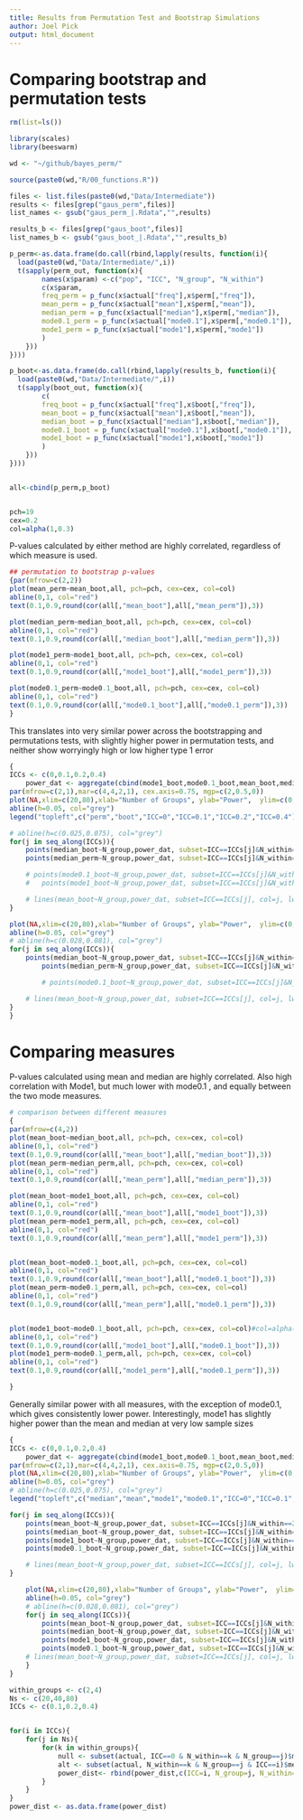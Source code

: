 ```yaml
---
title: Results from Permutation Test and Bootstrap Simulations
author: Joel Pick
output: html_document
---
```


# Comparing bootstrap and permutation tests
```r

rm(list=ls())

library(scales)
library(beeswarm)

wd <- "~/github/bayes_perm/"

source(paste0(wd,"R/00_functions.R"))

files <- list.files(paste0(wd,"Data/Intermediate"))
results <- files[grep("gaus_perm",files)]
list_names <- gsub("gaus_perm_|.Rdata","",results)

results_b <- files[grep("gaus_boot",files)]
list_names_b <- gsub("gaus_boot_|.Rdata","",results_b)

p_perm<-as.data.frame(do.call(rbind,lapply(results, function(i){
  load(paste0(wd,"Data/Intermediate/",i))
  t(sapply(perm_out, function(x){
		names(x$param) <-c("pop", "ICC", "N_group", "N_within")
		c(x$param,
		freq_perm = p_func(x$actual["freq"],x$perm[,"freq"]),
		mean_perm = p_func(x$actual["mean"],x$perm[,"mean"]),
		median_perm = p_func(x$actual["median"],x$perm[,"median"]),
		mode0.1_perm = p_func(x$actual["mode0.1"],x$perm[,"mode0.1"]),
		mode1_perm = p_func(x$actual["mode1"],x$perm[,"mode1"])
		)
	}))
})))

p_boot<-as.data.frame(do.call(rbind,lapply(results_b, function(i){
  load(paste0(wd,"Data/Intermediate/",i))
  t(sapply(boot_out, function(x){
		c(
		freq_boot = p_func(x$actual["freq"],x$boot[,"freq"]),
		mean_boot = p_func(x$actual["mean"],x$boot[,"mean"]),
		median_boot = p_func(x$actual["median"],x$boot[,"median"]),
		mode0.1_boot = p_func(x$actual["mode0.1"],x$boot[,"mode0.1"]),
		mode1_boot = p_func(x$actual["mode1"],x$boot[,"mode1"])
		)
	}))
})))


all<-cbind(p_perm,p_boot)


pch=19
cex=0.2
col=alpha(1,0.3)
```

P-values calculated by either method are highly correlated, regardless of which measure is used. 

```r
## permutation to bootstrap p-values
{par(mfrow=c(2,2))
plot(mean_perm~mean_boot,all, pch=pch, cex=cex, col=col)
abline(0,1, col="red")
text(0.1,0.9,round(cor(all[,"mean_boot"],all[,"mean_perm"]),3))

plot(median_perm~median_boot,all, pch=pch, cex=cex, col=col)
abline(0,1, col="red")
text(0.1,0.9,round(cor(all[,"median_boot"],all[,"median_perm"]),3))

plot(mode1_perm~mode1_boot,all, pch=pch, cex=cex, col=col)
abline(0,1, col="red")
text(0.1,0.9,round(cor(all[,"mode1_boot"],all[,"mode1_perm"]),3))

plot(mode0.1_perm~mode0.1_boot,all, pch=pch, cex=cex, col=col)
abline(0,1, col="red")
text(0.1,0.9,round(cor(all[,"mode0.1_boot"],all[,"mode0.1_perm"]),3))
}
```

This translates into very similar power across the bootstrapping and permutations tests, with slightly higher power in permutation tests, and neither show worryingly high or low higher type 1 error

```r

{
ICCs <- c(0,0.1,0.2,0.4)
	power_dat <- aggregate(cbind(mode1_boot,mode0.1_boot,mean_boot,median_boot,median_perm)~N_group+ N_within+ICC,all,function(x) mean(x<0.05))
par(mfrow=c(2,1),mar=c(4,4,2,1), cex.axis=0.75, mgp=c(2,0.5,0))
plot(NA,xlim=c(20,80),xlab="Number of Groups", ylab="Power",  ylim=c(0,1),)
abline(h=0.05, col="grey")
legend("topleft",c("perm","boot","ICC=0","ICC=0.1","ICC=0.2","ICC=0.4"), pch=c(18,19,rep(NA,4)), col=c("grey","grey",1:4),pt.bg=c("grey"), lty=c(0,0,1,1,1,1),lwd=2)

# abline(h=c(0.025,0.075), col="grey")
for(j in seq_along(ICCs)){
	points(median_boot~N_group,power_dat, subset=ICC==ICCs[j]&N_within==2, col=j, pch=19, type="b")
	points(median_perm~N_group,power_dat, subset=ICC==ICCs[j]&N_within==2, col=j, pch=18, type="b")

	# points(mode0.1_boot~N_group,power_dat, subset=ICC==ICCs[j]&N_within==2, col=j, pch=18, type="b")
	# 	points(mode1_boot~N_group,power_dat, subset=ICC==ICCs[j]&N_within==2, col=j, pch=17, type="b")

	# lines(mean_boot~N_group,power_dat, subset=ICC==ICCs[j], col=j, lwd=2)
}

plot(NA,xlim=c(20,80),xlab="Number of Groups", ylab="Power",  ylim=c(0,1))
abline(h=0.05, col="grey")
# abline(h=c(0.028,0.081), col="grey")
for(j in seq_along(ICCs)){
	points(median_boot~N_group,power_dat, subset=ICC==ICCs[j]&N_within==4, col=j, pch=19, type="b")
		points(median_perm~N_group,power_dat, subset=ICC==ICCs[j]&N_within==4, col=j, pch=18, type="b")

		# points(mode0.1_boot~N_group,power_dat, subset=ICC==ICCs[j]&N_within==4, col=j, pch=18, type="b")

	# lines(mean_boot~N_group,power_dat, subset=ICC==ICCs[j], col=j, lwd=2)
}
}
```

# Comparing measures

P-values calculated using mean and median are highly correlated. Also high correlation with Mode1, but much lower with mode0.1 , and equally between the two mode measures.

```r
# comparison between different measures
{
par(mfrow=c(4,2))
plot(mean_boot~median_boot,all, pch=pch, cex=cex, col=col)
abline(0,1, col="red")
text(0.1,0.9,round(cor(all[,"mean_boot"],all[,"median_boot"]),3))
plot(mean_perm~median_perm,all, pch=pch, cex=cex, col=col)
abline(0,1, col="red")
text(0.1,0.9,round(cor(all[,"mean_perm"],all[,"median_perm"]),3))

plot(mean_boot~mode1_boot,all, pch=pch, cex=cex, col=col)
abline(0,1, col="red")
text(0.1,0.9,round(cor(all[,"mean_boot"],all[,"mode1_boot"]),3))
plot(mean_perm~mode1_perm,all, pch=pch, cex=cex, col=col)
abline(0,1, col="red")
text(0.1,0.9,round(cor(all[,"mean_perm"],all[,"mode1_perm"]),3))


plot(mean_boot~mode0.1_boot,all, pch=pch, cex=cex, col=col)
abline(0,1, col="red")
text(0.1,0.9,round(cor(all[,"mean_boot"],all[,"mode0.1_boot"]),3))
plot(mean_perm~mode0.1_perm,all, pch=pch, cex=cex, col=col)
abline(0,1, col="red")
text(0.1,0.9,round(cor(all[,"mean_perm"],all[,"mode0.1_perm"]),3))


plot(mode1_boot~mode0.1_boot,all, pch=pch, cex=cex, col=col)#col=alpha(1:4,0.3)[as.factor(all$N_group)])
abline(0,1, col="red")
text(0.1,0.9,round(cor(all[,"mode1_boot"],all[,"mode0.1_boot"]),3))
plot(mode1_perm~mode0.1_perm,all, pch=pch, cex=cex, col=col)
abline(0,1, col="red")
text(0.1,0.9,round(cor(all[,"mode1_perm"],all[,"mode0.1_perm"]),3))

}

```


Generally similar power with all measures, with the exception of mode0.1, which gives consistently lower power. Interestingly, mode1 has slightly higher power than the mean and median at very low sample sizes

```r
{
ICCs <- c(0,0.1,0.2,0.4)
	power_dat <- aggregate(cbind(mode1_boot,mode0.1_boot,mean_boot,median_boot,median_perm)~N_group+ N_within+ICC,all,function(x) mean(x<0.05))
par(mfrow=c(2,1),mar=c(4,4,2,1), cex.axis=0.75, mgp=c(2,0.5,0))
plot(NA,xlim=c(20,80),xlab="Number of Groups", ylab="Power",  ylim=c(0,1))
abline(h=0.05, col="grey")
# abline(h=c(0.025,0.075), col="grey")
legend("topleft",c("median","mean","mode1","mode0.1","ICC=0","ICC=0.1","ICC=0.2","ICC=0.4"), pch=c(18,19,17,15,rep(NA,4)), col=c(rep("grey",4),1:4),pt.bg=c("grey"), lty=c(0,0,0,0,1,1,1,1),lwd=2)

for(j in seq_along(ICCs)){
	points(mean_boot~N_group,power_dat, subset=ICC==ICCs[j]&N_within==2, col=j, pch=19, type="b")
	points(median_boot~N_group,power_dat, subset=ICC==ICCs[j]&N_within==2, col=j, pch=18, type="b")
	points(mode1_boot~N_group,power_dat, subset=ICC==ICCs[j]&N_within==2, col=j, pch=17, type="b")
	points(mode0.1_boot~N_group,power_dat, subset=ICC==ICCs[j]&N_within==2, col=j, pch=15, type="b")

	# lines(mean_boot~N_group,power_dat, subset=ICC==ICCs[j], col=j, lwd=2)
}

	plot(NA,xlim=c(20,80),xlab="Number of Groups", ylab="Power",  ylim=c(0,1))
	abline(h=0.05, col="grey")
	# abline(h=c(0.028,0.081), col="grey")
	for(j in seq_along(ICCs)){
		points(mean_boot~N_group,power_dat, subset=ICC==ICCs[j]&N_within==4, col=j, pch=19, type="b")
		points(median_boot~N_group,power_dat, subset=ICC==ICCs[j]&N_within==4, col=j, pch=18, type="b")
		points(mode1_boot~N_group,power_dat, subset=ICC==ICCs[j]&N_within==4, col=j, pch=17, type="b")
		points(mode0.1_boot~N_group,power_dat, subset=ICC==ICCs[j]&N_within==4, col=j, pch=15, type="b")
	# lines(mean_boot~N_group,power_dat, subset=ICC==ICCs[j], col=j, lwd=2)
	}
}


```



```r


within_groups <- c(2,4)
Ns <- c(20,40,80)
ICCs <- c(0.1,0.2,0.4)


for(i in ICCs){
	for(j in Ns){
		for(k in within_groups){
			null <- subset(actual, ICC==0 & N_within==k & N_group==j)$median
			alt <- subset(actual, N_within==k & N_group==j & ICC==i)$median
			power_dist<- rbind(power_dist,c(ICC=i, N_group=j, N_within=k, power=mean(sapply(alt, function(x) p_func(x,null))<0.05)))
		}
	}
}
power_dist <- as.data.frame(power_dist)
```
